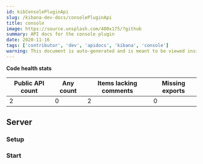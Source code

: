 ```yaml
---
id: kibConsolePluginApi
slug: /kibana-dev-docs/consolePluginApi
title: console
image: https://source.unsplash.com/400x175/?github
summary: API docs for the console plugin
date: 2020-11-16
tags: ['contributor', 'dev', 'apidocs', 'kibana', 'console']
warning: This document is auto-generated and is meant to be viewed inside our experimental, new docs system. Reach out in #docs-engineering for more info.
---
```







**Code health stats**

| Public API count  | Any count | Items lacking comments | Missing exports | 
|-------------------|-----------|------------------------|-----------------|
| 2 | 0 | 2 | 0 |

## Server

### Setup
<DocDefinitionList data={[consoleObj.server.setup]}/>

### Start
<DocDefinitionList data={[consoleObj.server.start]}/>

